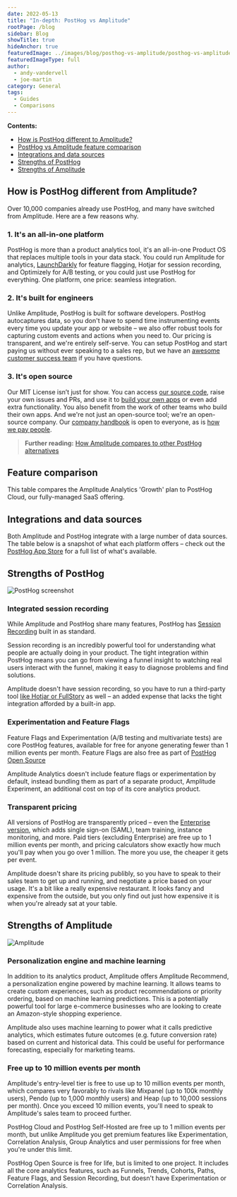 ```yaml
---
date: 2022-05-13
title: "In-depth: PostHog vs Amplitude"
rootPage: /blog
sidebar: Blog
showTitle: true
hideAnchor: true
featuredImage: ../images/blog/posthog-vs-amplitude/posthog-vs-amplitude.jpg
featuredImageType: full
author:
  - andy-vandervell
  - joe-martin
category: General
tags:
  - Guides
  - Comparisons
---
```



**Contents:**

- [How is PostHog different to Amplitude?](#how-is-posthog-different-from-amplitude)
- [PostHog vs Amplitude feature comparison](#feature-comparison)
- [Integrations and data sources](#integrations-and-data-sources)
- [Strengths of PostHog](#strengths-of-posthog)
- [Strengths of Amplitude](#strengths-of-amplitude)

## How is PostHog different from Amplitude?

Over 10,000 companies already use PostHog, and many have switched from Amplitude. Here are a few reasons why.

### 1. It's an all-in-one platform
PostHog is more than a product analytics tool, it's an all-in-one Product OS that replaces multiple tools in your data stack. You could run Amplitude for analytics, [LaunchDarkly](/blog/posthog-vs-launchdarkly) for feature flagging, Hotjar for session recording, and Optimizely for A/B testing, or you could just use PostHog for everything. One platform, one price: seamless integration.

### 2. It's built for engineers
Unlike Amplitude, PostHog is built for software developers. PostHog autocaptures data, so you don't have to spend time instrumenting events every time you update your app or website – we also offer robust tools for capturing custom events and actions when you need to. Our pricing is transparent, and we're entirely self-serve. You can setup PostHog and start paying us without ever speaking to a sales rep, but we have an [awesome customer success team](/contact-sales) if you have questions.

### 3. It's open source
Our MIT License isn’t just for show. You can access [our source code](https://github.com/PostHog/posthog), raise your own issues and PRs, and use it to [build your own apps](/docs/apps/build) or even add extra functionality. You also benefit from the work of other teams who build their own apps. And we're not just an open-source tool; we're an open-source company. Our [company handbook](/handbook) is open to everyone, as is [how we pay people](/handbook/people/compensation).

> **Further reading:** [How Amplitude compares to other PostHog alternatives](/blog/posthog-alternatives)

## Feature comparison

This table compares the Amplitude Analytics 'Growth' plan to PostHog Cloud, our fully-managed SaaS offering.

<ComparisonTable column1="Amplitude Analytics" column2="PostHog">
  <ComparisonRow column1={false} column2={true} feature="Transparent pricing" />
  <ComparisonRow column1={false} column2={true} feature="Self-serve" />
  <ComparisonRow column1={true} column2={true} feature="Multi-site" />
  <ComparisonRow column1={false} column2={true} feature="Event autocapture" />
  <ComparisonRow column1={true} column2={true} feature="Funnel analysis" />
  <ComparisonRow column1={true} column2={true} feature="Cohort analysis" />
  <ComparisonRow column1={true} column2={true} feature="Conversion tracking" />
  <ComparisonRow column1={true} column2={true} feature="Retention tracking" />
  <ComparisonRow column1={true} column2={true} feature="Revenue tracking" />
  <ComparisonRow column1={true} column2={true} feature="UTM tracking" />
  <ComparisonRow column1={true} column2={true} feature="Event tracking" />
  <ComparisonRow column1={false} column2={true} feature="Feature flags" />
  <ComparisonRow column1={false} column2={true} feature="Heatmaps" />
  <ComparisonRow column1={false} column2={true} feature="Session replay" />
  <ComparisonRow column1={false} column2={true} feature="Experimentation" />
  <ComparisonRow column1={true} column2={true} feature="Predictive analytics" />
  <ComparisonRow column1={false} column2={true} feature="User surveys" />
  <ComparisonRow column1={false} column2={true} feature="Hedgehogs" />
</ComparisonTable>

## Integrations and data sources

Both Amplitude and PostHog integrate with a large number of data sources. The table below is a snapshot of what each platform offers – check out the [PostHog App Store](/apps) for a full list of what's available.


<ComparisonTable column1="Amplitude Analytics" column2="PostHog">
  <ComparisonHeader category="Export" />
  <ComparisonRow column1={true} column2={true} feature="Redshift" />
  <ComparisonRow column1={true} column2={true} feature="Google Cloud Storage" />
  <ComparisonRow column1={true} column2={true} feature="Snowflake" />
  <ComparisonRow column1={true} column2={true} feature="Amazon S3" />
  <ComparisonRow column1={true} column2={true} feature="Google BigQuery" />
  <ComparisonRow column1={false} column2={true} feature="Google Pub/Sub" />
  <ComparisonRow column1={false} column2={true} feature="RudderStack" />
  <ComparisonRow column1={true} column2={true} feature="Hubspot" />
  <ComparisonRow column1={true} column2={true} feature="Salesforce" />
  <ComparisonRow column1={false} column2={true} feature="Sentry" />
  <ComparisonRow column1={true} column2={true} feature="API" />
  <ComparisonHeader category="Import" />
  <ComparisonRow column1={true} column2={true} feature="Redshift" />
  <ComparisonRow column1={true} column2={true} feature="Google Cloud Storage" />
  <ComparisonRow column1={true} column2={true} feature="Snowflake" />
  <ComparisonRow column1={true} column2={true} feature="Amazon S3" />
  <ComparisonRow column1={true} column2={true} feature="Segment" />
  <ComparisonRow column1={false} column2={true} feature="Sentry" />
  <ComparisonRow column1={true} column2={true} feature="Zendesk" />
  <ComparisonRow column1={true} column2={true} feature="API" />
</ComparisonTable>

## Strengths of PostHog

![PostHog screenshot](../images/blog/gdpr-compliant-analytics/posthog-gdpr-compliant.png)

### Integrated session recording
While Amplitude and PostHog share many features, PostHog has [Session Recording](/product/session-recording) built in as standard.

Session recording is an incredibly powerful tool for understanding what people are actually doing in your product. The tight integration within PostHog means you can go from viewing a funnel insight to watching real users interact with the funnel, making it easy to diagnose problems and find solutions.

Amplitude doesn't have session recording, so you have to run a third-party tool [like Hotjar or FullStory](/blog/best-open-source-session-replay-tools) as well – an added expense that lacks the tight integration afforded by a built-in app.

### Experimentation and Feature Flags

Feature Flags and Experimentation (A/B testing and multivariate tests) are core PostHog features, available for free for anyone generating fewer than 1 million events per month. Feature Flags are also free as part of [PostHog Open Source](/docs/self-host)

Amplitude Analytics doesn't include feature flags or experimentation by default, instead bundling them as part of a separate product, Amplitude Experiment, an additional cost on top of its core analytics product.

### Transparent pricing

All versions of PostHog are transparently priced – even the [Enterprise version](/pricing), which adds single sign-on (SAML), team training, instance monitoring, and more. Paid tiers (excluding Enterprise) are free up to 1 million events per month, and pricing calculators show exactly how much you'll pay when you go over 1 million. The more you use, the cheaper it gets per event.

Amplitude doesn't share its pricing publibly, so you have to speak to their sales team to get up and running, and negotiate a price based on your usage. It's a bit like a really expensive restaurant. It looks fancy and expensive from the outside, but you only find out just how expensive it is when you're already sat at your table.

## Strengths of Amplitude

![Amplitude](../images/blog/posthog-vs-amplitude/amplitude-screenshot.png)

### Personalization engine and machine learning

In addition to its analytics product, Amplitude offers Amplitude Recommend, a personalization engine powered by machine learning. It allows teams to create custom experiences, such as product recommendations or priority ordering, based on machine learning predictions. This is a potentially powerful tool for large e-commerce businesses who are looking to create an Amazon-style shopping experience.

Amplitude also uses machine learning to power what it calls predictive analytics, which estimates future outcomes (e.g. future conversion rate) based on current and historical data. This could be useful for performance forecasting, especially for marketing teams.

### Free up to 10 million events per month

Amplitude's entry-level tier is free to use up to 10 million events per month, which compares very favorably to rivals like Mixpanel (up to 100k monthly users), Pendo (up to 1,000 monthly users) and Heap (up to 10,000 sessions per month). Once you exceed 10 million events, you'll need to speak to Amplitude's sales team to proceed further.

PostHog Cloud and PostHog Self-Hosted are free up to 1 million events per month, but unlike Amplitude you get premium features like Experimentation, Correlation Analysis, Group Analytics and user permissions for free when you're under this limit.

PostHog Open Source is free for life, but is limited to one project. It includes all the core analytics features, such as Funnels, Trends, Cohorts, Paths, Feature Flags, and Session Recording, but doesn't have Experimentation or Correlation Analysis.

<ArrayCTA /> 
